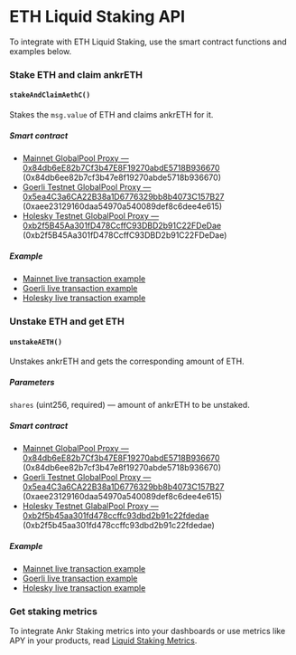 # ETH Liquid Staking API

To integrate with ETH Liquid Staking, use the smart contract functions and examples below.

### Stake ETH and claim ankrETH

#### `stakeAndClaimAethC()`
 
Stakes the `msg.value` of ETH and claims ankrETH for it.

##### Smart contract

* [Mainnet GlobalPool Proxy — 0x84db6eE82b7Cf3b47E8F19270abdE5718B936670](https://etherscan.io/address/0x84db6ee82b7cf3b47e8f19270abde5718b936670) (0x84db6ee82b7cf3b47e8f19270abde5718b936670)
* [Goerli Testnet GlobalPool Proxy — 0x5ea4C3a6CA22B38a1D6776329bb8b4073C157B27](https://goerli.etherscan.io/address/0xaee23129160daa54970a540089def8c6dee4e615) (0xaee23129160daa54970a540089def8c6dee4e615)
* [Holesky Testnet GlobalPool Proxy — 0xb2f5B45Aa301fD478CcffC93DBD2b91C22FDeDae](https://holesky.beaconcha.in/address/0xb2f5b45aa301fd478ccffc93dbd2b91c22fdedae) (0xb2f5B45Aa301fD478CcffC93DBD2b91C22FDeDae)

##### Example

* [Mainnet live transaction example](https://etherscan.io/tx/0xcaa6ce2e260e667ddeed904d4740c787822157120df9fec73bd18df5ceef46a9)
* [Goerli live transaction example](https://goerli.etherscan.io/tx/0x2f9e0afa8c52ce38f1f80ab98dfb178c9efd51551515e75750dcfb80513b7562)
* [Holesky live transaction example](https://holesky.beaconcha.in/tx/0x8e767e03965b8e36a8d5009b3329fc2d6a19758ab7e599abdfd241c174e3e507)

### Unstake ETH and get ETH

#### `unstakeAETH()`

Unstakes ankrETH and gets the corresponding amount of ETH.


##### Parameters
`shares` (uint256, required) — amount of ankrETH to be unstaked.

##### Smart contract

* [Mainnet GlobalPool Proxy — 0x84db6eE82b7Cf3b47E8F19270abdE5718B936670](https://etherscan.io/address/0x84db6ee82b7cf3b47e8f19270abde5718b936670) (0x84db6ee82b7cf3b47e8f19270abde5718b936670)
* [Goerli Testnet GlobalPool Proxy — 0x5ea4C3a6CA22B38a1D6776329bb8b4073C157B27](https://goerli.etherscan.io/address/0xaee23129160daa54970a540089def8c6dee4e615) (0xaee23129160daa54970a540089def8c6dee4e615)
* [Holesky Testnet GlabalPool Proxy — 0xb2f5b45aa301fd478ccffc93dbd2b91c22fdedae](https://holesky.beaconcha.in/address/0xb2f5b45aa301fd478ccffc93dbd2b91c22fdedae) (0xb2f5b45aa301fd478ccffc93dbd2b91c22fdedae)

##### Example

* [Mainnet live transaction example](https://etherscan.io/tx/0x0ab7d9a0f8a72c0fcb8230fd3dca05d3cc1fab9ed8da5f17a33fbcd2ae2cf41e)
* [Goerli live transaction example](https://goerli.etherscan.io/tx/0x9f43399db6a74ef70bf44fa04b14c2cc43d3fcd0b0c972bf451deb3ded07a84a)
* [Holesky live transaction example](https://holesky.beaconcha.in/tx/0x0c8aa16feb3ceb36dc912674d79a14876b7792a87686fa7ed367b9d29250ecb6)

### Get staking metrics

To integrate Ankr Staking metrics into your dashboards or use metrics like APY in your products, read [Liquid Staking Metrics](/staking-for-developers/restful-api/staking-metrics/).


